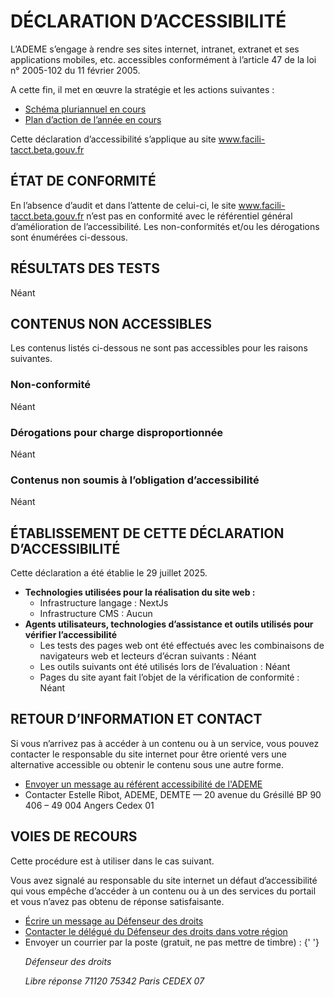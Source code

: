 # DÉCLARATION D’ACCESSIBILITÉ

L’ADEME s’engage à rendre ses sites internet, intranet, extranet et ses applications mobiles, etc. accessibles conformément à l’article 47 de la loi n° 2005-102 du 11 février 2005.

A cette fin, il met en œuvre la stratégie et les actions suivantes :

- [Schéma pluriannuel en cours](https://librairie.ademe.fr/institutionnel/6794-schema-pluriannuel-de-mise-en-accessibilite-des-sites-web-de-l-ademe.html)
- [Plan d’action de l’année en cours](https://librairie.ademe.fr/societe-et-politiques-publiques/6823-plan-annuel-de-mise-en-accessibilite-des-sites-web-de-l-ademe.html)

Cette déclaration d’accessibilité s’applique au site www.facili-tacct.beta.gouv.fr

## ÉTAT DE CONFORMITÉ

En l’absence d’audit et dans l’attente de celui-ci, le site www.facili-tacct.beta.gouv.fr n’est pas en conformité avec le référentiel général d’amélioration de l’accessibilité. Les non-conformités et/ou les dérogations sont énumérées ci-dessous.

## RÉSULTATS DES TESTS

Néant

## CONTENUS NON ACCESSIBLES

Les contenus listés ci-dessous ne sont pas accessibles pour les raisons suivantes.

### Non-conformité

Néant

### Dérogations pour charge disproportionnée

Néant

### Contenus non soumis à l’obligation d’accessibilité

Néant

## ÉTABLISSEMENT DE CETTE DÉCLARATION D’ACCESSIBILITÉ

Cette déclaration a été établie le 29 juillet 2025.

- **Technologies utilisées pour la réalisation du site web :**
  - Infrastructure langage : NextJs
  - Infrastructure CMS : Aucun
- **Agents utilisateurs, technologies d’assistance et outils utilisés pour vérifier l’accessibilité**
  - Les tests des pages web ont été effectués avec les combinaisons de navigateurs web et lecteurs d’écran suivants : Néant
  - Les outils suivants ont été utilisés lors de l’évaluation : Néant
  - Pages du site ayant fait l’objet de la vérification de conformité : Néant

## RETOUR D’INFORMATION ET CONTACT

Si vous n’arrivez pas à accéder à un contenu ou à un service, vous pouvez contacter le responsable du site internet pour être orienté vers une alternative accessible ou obtenir le contenu sous une autre forme.

- [Envoyer un message au référent accessibilité de l'ADEME](mailto:rgaa@ademe.fr)
- Contacter Estelle Ribot, ADEME, DEMTE — 20 avenue du Grésillé BP 90 406 – 49 004 Angers Cedex 01

## VOIES DE RECOURS

Cette procédure est à utiliser dans le cas suivant.

Vous avez signalé au responsable du site internet un défaut d’accessibilité qui vous empêche d’accéder à un contenu ou à un des services du portail et vous n’avez pas obtenu de réponse satisfaisante.

- [Écrire un message au Défenseur des droits](https://formulaire.defenseurdesdroits.fr/)
- [Contacter le délégué du Défenseur des droits dans votre région](https://www.defenseurdesdroits.fr/saisir/delegues)
- Envoyer un courrier par la poste (gratuit, ne pas mettre de timbre) :
  {' '}
  <address>
    <span style={{ display: 'block', lineHeight: 1, margin: 0 }}>
      <p style={{ margin: '1rem 0 0' }}>Défenseur des droits</p>
    </span>
    <span style={{ display: 'block', lineHeight: 1 }}>
      Libre réponse 71120 75342 Paris CEDEX 07
    </span>
  </address>
